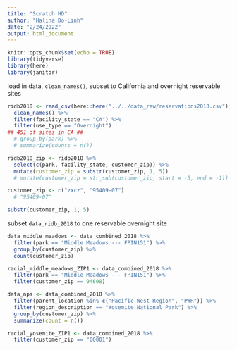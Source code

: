 ```yaml
---
title: "Scratch HD"
author: "Halina Do-Linh"
date: "2/24/2022"
output: html_document
---
```


```r
knitr::opts_chunk$set(echo = TRUE)
library(tidyverse)
library(here)
library(janitor)
```

load in data, `clean_names()`, subset to California and overnight reservable sites
```r
ridb2018 <- read_csv(here::here("../../data_raw/reservations2018.csv")) %>% 
  clean_names() %>% 
  filter(facility_state == "CA") %>% 
  filter(use_type == "Overnight")
## 451 of sites in CA ##
  # group_by(park) %>%
  # summarize(counts = n())


```


```r
ridb2018_zip <- ridb2018 %>% 
  select(c(park, facility_state, customer_zip)) %>% 
  mutate(customer_zip = substr(customer_zip, 1, 5))
  # mutate(customer_zip = str_sub(customer_zip, start = -5, end = -1))
```

```r
customer_zip <- c("zxcz", "95409-07")
  # "95409-07"

substr(customer_zip, 1, 5)
```



subset `data_ridb_2018` to one reservable overnight site

```r
data_middle_meadows <- data_combined_2018 %>% 
  filter(park == "Middle Meadows --- FPIN151") %>% 
  group_by(customer_zip) %>% 
  count(customer_zip)

racial_middle_meadows_ZIP1 <- data_combined_2018 %>% 
  filter(park == "Middle Meadows --- FPIN151") %>% 
  filter(customer_zip == 94608)
```


```r
data_nps <- data_combined_2018 %>% 
  filter(parent_location %in% c("Pacific West Region", "PWR")) %>% 
  filter(region_description == "Yosemite National Park") %>%
  group_by(customer_zip) %>% 
  summarize(count = n())

racial_yosemite_ZIP1 <- data_combined_2018 %>%
  filter(customer_zip == "00001")
```

